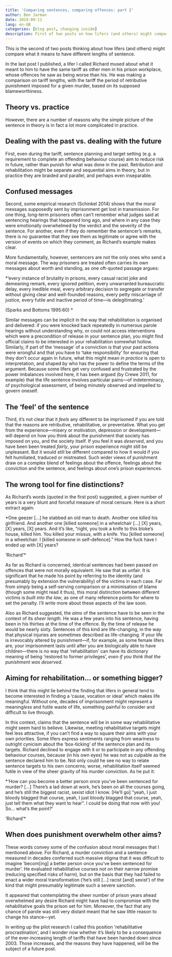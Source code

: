 ```yaml
---
title: 'Comparing sentences, comparing offences: part 2'
author: Ben Jarman
date: 2019-09-11
lang: en-GB
categories: [blog post, changing inside]
description: First of two posts on how lifers (and others) might compare what it means to be sent to prison for different lengths of time 
---
```


This is the second of two posts thinking about how lifers (and others) might compare what it means to have different lengths of sentence.

In the last post I published, a lifer I called Richard mused about what it meant to him to have the same tariff as other men in his prison workplace, whose offences he saw as being worse than his. He was making a comparison on tariff lengths, with the tariff the period of retributive punishment imposed for a given murder, based on its supposed blameworthiness.

## Theory vs. practice

However, there are a number of reasons why the simple picture of the sentence in theory is in fact a lot more complicated in practice.

## Dealing with the past vs. dealing with the future

First, even during the tariff, sentence planning and target setting (e.g. a requirement to complete an offending behaviour course) aim to reduce risk in future, rather than punish for what was done in the past. Retribution and rehabilitation might be separate and sequential aims in theory, but in practice they are braided and parallel, and perhaps even inseparable.

## Confused messages

Second, some empirical research (Schinkel 2014) shows that the moral messages supposedly sent by imprisonment get lost in transmission. For one thing, long-term prisoners often can't remember what judges said at sentencing hearings that happened long ago, and where in any case they were emotionally overwhelmed by the verdict and the severity of the sentence. For another, even if they do remember the sentencer's remarks, there is no guarantee that they see them as legitimate or agree with the version of events on which they comment, as Richard's example makes clear.

More fundamentally, however, sentencers are not the only ones who send a moral message. The way prisoners are treated often carries its own messages about worth and standing, as one oft-quoted passage argues:

\*'every instance of brutality in prisons, every casual racist joke and demeaning remark, every ignored petition, every unwarranted bureaucratic delay, every inedible meal, every arbitrary decision to segregate or transfer without giving clear and well-founded reasons, every petty miscarriage of justice, every futile and inactive period of time---is delegitimating.'

(Sparks and Bottoms 1995:60) \*

Similar messages can be implicit in the way that rehabilitation is organised and delivered: if you were knocked back repeatedly in numerous parole hearings without understanding why, or could not access interventions which were a precondition of release in your sentence plan, you might find official claims to be interested in your rehabilitation somewhat hollow. Similarly, if part of the 'message' of a conviction is that your past actions were wrongful and that you have to 'take responsibility' for ensuring that they don't occur again in future, what this might mean *in practice* is open to interpretation, and shaped by who has the power to define the terms of the argument. Because some lifers get very confused and frustrated by the power imbalances involved here, it has been argued (by Crewe 2011, for example) that the life sentence involves particular pains---of indeterminacy, of psychological assessment, of being minutely observed and impelled to govern oneself.

## The 'feel' of the sentence

Third, it's not clear that it *feels* any different to be imprisoned if you are told that the reasons are retributive, rehabilitative, or preventative. What you get from the experience---misery or motivation, depression or development---will depend on how you think about the punishment that society has imposed on you, and the society itself. If you feel it was *deserved*, and you have been been treated *fairly*, your prison experience might still be unpleasant. But it would still be different compared to how it would if you felt humiliated, traduced or mistreated. Such wider views of punishment draw on a complex blend of feelings about the offence, feelings about the conviction and the sentence, and feelings about one's prison experiences.

## The wrong tool for fine distinctions?

As Richard's words (quoted in the first post) suggested, a given number of years is a very blunt and forceful measure of moral censure. Here is a short extract again:

\*One geezer \[...\] he stabbed an old man to death. Another one killed his girlfriend. And another one \[killed someone\] in a wheelchair \[...\] \[X\] years, \[X\] years, \[X\] years. And it's like, "right, you took a knife to this bloke's house, killed him. You killed your missus, with a knife. You \[killed someone\] in a wheelchair. I \[killed someone in self-defence\]." How the fuck have I ended up with \[X\] years?

'Richard'\*

As far as Richard is concerned, identical sentences had been passed on offences that were not morally equivalent. He saw that as unfair. It is significant that he made his point by referring to the identity (and presumably by extension the vulnerability) of the victims in each case. Far from *simply* being a self-serving comparison or a minimisation of blame (though some might read it thus), this moral distinction between different victims is *built into the law*, as one of many reference points for where to set the penalty. I'll write more about these aspects of the law soon.

Also as Richard suggested, the *aims* of the sentence have to be seen in the context of its *sheer length*. He was a few years into his sentence, having been in his thirties at the time of the offence. By the time of release he would be nearly sixty. Sentences of this kind are life-changing, in the way that physical injuries are sometimes described as life-changing. If your life is irrevocably altered by punishment---if, for example, as some female lifers are, your imprisonment lasts until after you are biologically able to have children---there is no way that 'rehabilitation' can have its dictionary meaning of being 'restored to former privileges', *even if you think that the punishment was deserved*.

## Aiming for rehabilitation... or something bigger?

I think that this might lie behind the finding that lifers in general tend to become interested in finding a 'cause, vocation or ideal' which makes life meaningful. Without one, decades of imprisonment might represent a meaning*less* and futile waste of life, something painful to consider and difficult to live through.

In this context, claims that the sentence will be in some way rehabilitative might seem hard to believe. Likewise, meeting rehabilitative targets might feel less attractive, if you can't find a way to square their aims with your own priorities. Some lifers express sentiments ranging from weariness to outright cynicism about the 'box-ticking' of the sentence plan and its targets. Richard declined to engage with it or to participate in any offending behaviour courses, because (in his own eyes) he was not as culpable as the sentence declared him to be. Not only could he see no way to relate sentence targets to his own concerns; worse, rehabilitation itself seemed futile in view of the sheer gravity of his murder conviction. As he put it:

\*'How can you become a better person once you've been sentenced for murder? \[...\] There's a lad down at work, he's been on all the courses going, and he's still the biggest racist, sexist idiot I know. \[He'll go\] "yeah, I just bloody blagged that course, yeah, I just bloody blagged that course, yeah, just tell them what they want to hear". I could be doing that now with you! So... what's the point?'

'Richard'\*

## When does punishment overwhelm other aims?

These words convey some of the confusion about moral messages that I mentioned above. For Richard, a murder conviction and a sentence measured in decades conferred such massive stigma that it was difficult to imagine 'becom\[ing\] a better person once you've been sentenced for murder'. He evaluated rehabilitative courses not on their narrow promise (reducing specified risks of harm), but on the basis that they had failed to enact a wider moral transformation ('he's still \[...\] racist \[and\] sexist') of the kind that might presumably legitimate such a severe sanction.

It appeared that contemplating the sheer number of prison years ahead overwhelmed any desire Richard might have had to compromise with the rehabilitative goals the prison set for him. Moreover, the fact that any chance of parole was still very distant meant that he saw little reason to change his stance---yet.

In writing up the pilot research I called this position 'rehabilitative procrastination', and I wonder now whether it's likely to be a consequence of the ever-increasing length of tariffs that have been handed down since 2003. Those increases, and the reasons they have happened, will be the subject of a future post.

